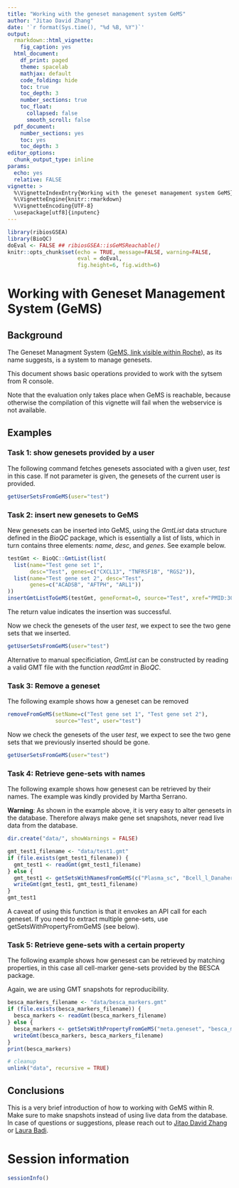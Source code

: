 ```yaml
---
title: "Working with the geneset management system GeMS"
author: "Jitao David Zhang"
date: '`r format(Sys.time(), "%d %B, %Y")`'
output:
  rmarkdown::html_vignette:
    fig_caption: yes
  html_document:
    df_print: paged
    theme: spacelab
    mathjax: default
    code_folding: hide
    toc: true
    toc_depth: 3
    number_sections: true
    toc_float:
      collapsed: false
      smooth_scroll: false
  pdf_document:
    number_sections: yes
    toc: yes
    toc_depth: 3
editor_options: 
  chunk_output_type: inline
params:
  echo: yes
  relative: FALSE
vignette: >
  %\VignetteIndexEntry{Working with the geneset management system GeMS}
  %\VignetteEngine{knitr::rmarkdown}
  %\VignetteEncoding{UTF-8}
  \usepackage[utf8]{inputenc}
---
```


```r
library(ribiosGSEA)
library(BioQC)
doEval <- FALSE ## ribiosGSEA::isGeMSReachable()
knitr::opts_chunk$set(echo = TRUE, message=FALSE, warning=FALSE,
                      eval = doEval,
                      fig.height=6, fig.width=6)
```
# Working with Geneset Management System (GeMS)

## Background

The Geneset Managment System ([GeMS, link visible within Roche](https://rochewiki.roche.com/confluence/display/BEDA/Gene+sets+and+signatures+-+GeMS)), as its name suggests, is a system to manage genesets.

This document shows basic operations provided to work with the sytsem from R console. 

Note that the evaluation only takes place when GeMS is reachable, because otherwise the compilation of this vignette  will fail when the webservice is not available. 

## Examples

### Task 1: show genesets provided by a user

The following command fetches genesets associated with a given user, *test* in this case. If not parameter is given, the genesets of the current user is provided.

```r
getUserSetsFromGeMS(user="test")
```

### Task 2: insert new genesets to GeMS

New genesets can be inserted into GeMS, using the *GmtList* data structure defined in the *BioQC* package, which is essentially a list of lists, which in turn contains three elements: *name*, *desc*, and *genes*. See example below.

```r
testGmt <- BioQC::GmtList(list(
  list(name="Test gene set 1", 
       desc="Test", genes=c("CXCL13", "TNFRSF1B", "RGS2")),
  list(name="Test gene set 2", desc="Test", 
       genes=c("ACADSB", "AFTPH", "ARL1"))
))
insertGmtListToGeMS(testGmt, geneFormat=0, source="Test", xref="PMID:30397336", user="test")
```

The return value \code{200} indicates the insertion was successful.

Now we check the genesets of the user *test*, we expect to see the two gene sets that we inserted.

```r
getUserSetsFromGeMS(user="test")
```

Alternative to manual specificiation, *GmtList* can be constructed by reading a valid GMT file with the function *readGmt* in *BioQC*.

### Task 3: Remove a geneset

The following example shows how a geneset can be removed
```r
removeFromGeMS(setName=c("Test gene set 1", "Test gene set 2"),
               source="Test", user="test")
```

Now we check the genesets of the user *test*, we expect to see the two gene sets that we previously inserted should be gone.

```r
getUserSetsFromGeMS(user="test")
```

### Task 4: Retrieve gene-sets with names

The following example shows how genesest can be retrieved by their names. The 
example was kindly provided by Martha Serrano.

**Warning**: As shown in the example above, it is very easy to alter 
genesets in the database. Therefore always make gene set snapshots, never
read live data from the database.

```r
dir.create("data/", showWarnings = FALSE)
```

```r
gmt_test1_filename <- "data/test1.gmt"
if (file.exists(gmt_test1_filename)) {
  gmt_test1 <- readGmt(gmt_test1_filename)
} else {
  gmt_test1 <- getSetsWithNamesFromGeMS(c("Plasma_sc", "Bcell_l_Danaher17"))
  writeGmt(gmt_test1, gmt_test1_filename)
}
gmt_test1
```

A caveat of using this function is that it envokes an API call for each geneset. If you need to extract multiple gene-sets, use getSetsWithPropertyFromGeMS (see below).

### Task 5: Retrieve gene-sets with a certain property

The following example shows how genesest can be retrieved by matching properties, in this case all cell-marker gene-sets provided by the BESCA package.

Again, we are using GMT snapshots for reproducibility.

```r
besca_markers_filename <- "data/besca_markers.gmt"
if (file.exists(besca_markers_filename)) {
  besca_markers <- readGmt(besca_markers_filename)
} else {
  besca_markers <- getSetsWithPropertyFromGeMS("meta.geneset", "besca_markers")
  writeGmt(besca_markers, besca_markers_filename)
}
print(besca_markers)
```

```r
# cleanup
unlink("data", recursive = TRUE)
```

## Conclusions

This is a very brief introduction of how to working with GeMS within R. 
Make sure to make snapshots instead of using live data from the database.
In case of questions or suggestions, please reach out to [Jitao David Zhang](mailto:jitao_david.zhang@roche.com) or [Laura Badi](mailto:laura.badi@roche.com).


# Session information

```r
sessionInfo()
```






